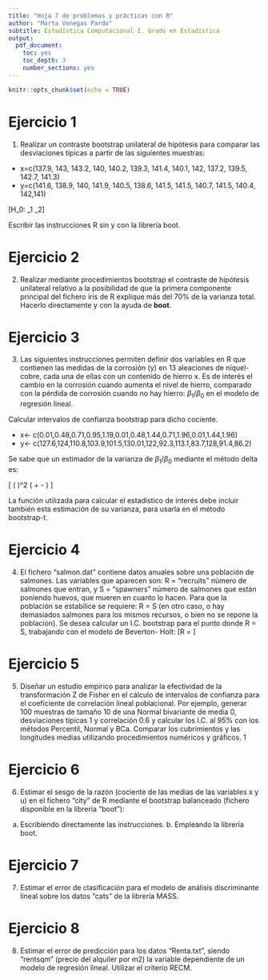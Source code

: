 ```yaml
---
title: "Hoja 7 de problemas y prácticas con R"
author: "Marta Venegas Pardo"
subtitle: Estadística Computacional I. Grado en Estadística
output:
  pdf_document: 
    toc: yes
    toc_depth: 3
    number_sections: yes
---
```


```r
knitr::opts_chunk$set(echo = TRUE)
```

# Ejercicio 1

1. Realizar un contraste bootstrap unilateral de hipótesis para comparar las desviaciones típicas a partir de las siguientes muestras:

- x=c(137.9, 143, 143.2, 140, 140.2, 139.3, 141.4, 140.1, 142, 137.2, 139.5, 142.7, 141.3) 
- y=c(141.6, 138.9, 140, 141.9, 140.5, 138.6, 141.5, 141.5, 140.7, 141.5, 140.4, 142,141)

\[H_0: \sigma_1 \leq \sigma_2\]

Escribir las instrucciones R sin y con la librería boot.

# Ejercicio 2

2. Realizar mediante procedimientos bootstrap el contraste de hipótesis unilateral relativo a la posibilidad de que la primera componente principal del fichero iris de R explique más del 70% de la varianza total. Hacerlo directamente y con la ayuda de **boot**.


# Ejercicio 3
3. Las siguientes instrucciones permiten definir dos variables en R que contienen las medidas de la corrosión (y) en 13 aleaciones de níquel-cobre, cada una de ellas con un contenido de hierro x. Es de interés el cambio en la corrosión cuando aumenta el nivel de hierro, comparado con la pérdida de corrosión cuando no hay hierro: $\beta_1 / \beta_0$ en el modelo de regresión lineal.

Calcular intervalos de confianza bootstrap para dicho cociente.

- x<- c(0.01,0.48,0.71,0.95,1.19,0.01,0.48,1.44,0.71,1.96,0.01,1.44,1.96)
- y<- c(127.6,124,110.8,103.9,101.5,130.01,122,92.3,113.1,83.7,128,91.4,86.2)


Se sabe que un estimador de la varianza de $\beta_1 / \beta_0$ mediante el método delta es: 


\[ \Bigg( \dfrac{\hat\beta_1}{\hat\beta_0} \Bigg)^2 \quad \Bigg( \dfrac{\hat v(\hat\beta_1)}{\hat\beta_1^2} + \dfrac{\hat v(\hat\beta_0)}{\hat\beta_0^2} - \dfrac{2cov(\hat\beta_0,\hat\beta_1)}{\hat\beta_0 \hat\beta_1} \Bigg)
\]


La función utilizada para calcular el estadístico de interés debe incluir también esta estimación de su varianza, para usarla en el método bootstrap-t.

# Ejercicio 4
4. El fichero “salmon.dat” contiene datos anuales sobre una población de salmones. Las variables que aparecen son: R = “recruits” número de salmones que entran, y S = “spawners” número de salmones que están poniendo huevos, que mueren en cuanto lo hacen. Para que la población se estabilice se requiere: R = S (en otro caso, o hay demasiados salmones para los mismos recursos, o bien no se repone la población).
Se desea calcular un I.C. bootstrap para el punto donde R = S, trabajando con el modelo de Beverton-
Holt:
\[R = \dfrac{1}{\beta_0 + \beta_1/s}\]

# Ejercicio 5
5. Diseñar un estudio empírico para analizar la efectividad de la transformación Z de Fisher en el cálculo de intervalos de confianza para el coeficiente de correlación lineal poblacional. Por ejemplo, generar 100 muestras de tamaño 10 de una Normal bivariante de media 0, desviaciones típicas 1 y correlación 0.6 y calcular los I.C. al 95% con los métodos Percentil, Normal y BCa. Comparar los cubrimientos y las longitudes medias utilizando procedimientos numéricos y gráficos.
1

# Ejercicio 6
6. Estimar el sesgo de la razón (cociente de las medias de las variables x y u) en el fichero “city” de R mediante el bootstrap balanceado (fichero disponible en la librería “boot”):
a. Escribiendo directamente las instrucciones. b. Empleando la librería boot.

# Ejercicio 7
7. Estimar el error de clasificación para el modelo de análisis discriminante lineal sobre los datos “cats” de la librería MASS.



# Ejercicio 8
8. Estimar el error de predicción para los datos “Renta.txt”, siendo “rentsqm” (precio del alquiler por m2) la variable dependiente de un modelo de regresión lineal. Utilizar el criterio RECM.





